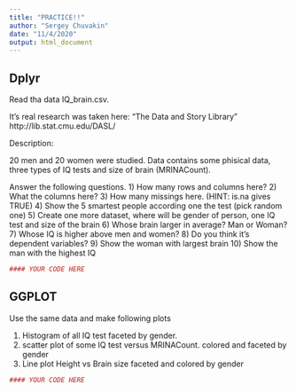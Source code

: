 ```yaml
---
title: "PRACTICE!!"
author: "Sergey Chuvakin"
date: "11/4/2020"
output: html_document
---
```


## Dplyr

Read tha data IQ_brain.csv. 

It's real research was taken here: “The Data and Story Library” http://lib.stat.cmu.edu/DASL/

Description:

20 men and 20 women were studied. Data contains some phisical data, three types of IQ tests and size of brain (MRINACount). 

Answer the following questions. 
1) How many rows and columns here?
2) What the columns here? 
3) How many missings here. (HINT: is.na gives TRUE)
4) Show the 5 smartest people according one the test (pick random one)
5) Create one more dataset, where will be gender of person, one IQ test and size of the brain
6) Whose brain larger in average? Man or Woman?
7) Whose IQ is higher above men and women?
8) Do you think it's dependent variables?
9) Show the woman with largest brain
10) Show the man with the highest IQ

```r
#### YOUR CODE HERE
```


## GGPLOT

Use the same data and make following plots 

1) Histogram of all IQ test faceted by gender.
2) scatter plot of some IQ test versus MRINACount. colored and faceted by gender
3) Line plot Height vs Brain size faceted and colored by gender

```r
#### YOUR CODE HERE
```
